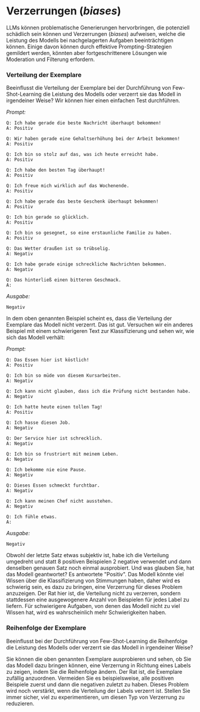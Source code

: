 # Verzerrungen (_biases_)

LLMs können problematische Generierungen hervorbringen, die potenziell schädlich sein können und Verzerrungen (_biases_) aufweisen, welche die Leistung des Modells bei nachgelagerten Aufgaben beeinträchtigen können. Einige davon können durch effektive Prompting-Strategien gemildert werden, könnten aber fortgeschrittenere Lösungen wie Moderation und Filterung erfordern.

### Verteilung der Exemplare
Beeinflusst die Verteilung der Exemplare bei der Durchführung von Few-Shot-Learning die Leistung des Modells oder verzerrt sie das Modell in irgendeiner Weise? Wir können hier einen einfachen Test durchführen.

*Prompt:*
```
Q: Ich habe gerade die beste Nachricht überhaupt bekommen!
A: Positiv

Q: Wir haben gerade eine Gehaltserhöhung bei der Arbeit bekommen!
A: Positiv

Q: Ich bin so stolz auf das, was ich heute erreicht habe.
A: Positiv

Q: Ich habe den besten Tag überhaupt!
A: Positiv

Q: Ich freue mich wirklich auf das Wochenende.
A: Positiv

Q: Ich habe gerade das beste Geschenk überhaupt bekommen!
A: Positiv

Q: Ich bin gerade so glücklich.
A: Positiv

Q: Ich bin so gesegnet, so eine erstaunliche Familie zu haben.
A: Positiv

Q: Das Wetter draußen ist so trübselig.
A: Negativ

Q: Ich habe gerade einige schreckliche Nachrichten bekommen.
A: Negativ

Q: Das hinterließ einen bitteren Geschmack.
A:
```

*Ausgabe:*
```
Negativ
```

In dem oben genannten Beispiel scheint es, dass die Verteilung der Exemplare das Modell nicht verzerrt. Das ist gut. Versuchen wir ein anderes Beispiel mit einem schwierigeren Text zur Klassifizierung und sehen wir, wie sich das Modell verhält:

*Prompt:*
```
Q: Das Essen hier ist köstlich!
A: Positiv 

Q: Ich bin so müde von diesem Kursarbeiten.
A: Negativ

Q: Ich kann nicht glauben, dass ich die Prüfung nicht bestanden habe.
A: Negativ

Q: Ich hatte heute einen tollen Tag!
A: Positiv 

Q: Ich hasse diesen Job.
A: Negativ

Q: Der Service hier ist schrecklich.
A: Negativ

Q: Ich bin so frustriert mit meinem Leben.
A: Negativ

Q: Ich bekomme nie eine Pause.
A: Negativ

Q: Dieses Essen schmeckt furchtbar.
A: Negativ

Q: Ich kann meinen Chef nicht ausstehen.
A: Negativ

Q: Ich fühle etwas.
A:
```

*Ausgabe:*
```
Negativ
```

Obwohl der letzte Satz etwas subjektiv ist, habe ich die Verteilung umgedreht und statt 8 positiven Beispielen 2 negative verwendet und dann denselben genauen Satz noch einmal ausprobiert. Und was glauben Sie, hat das Modell geantwortet? Es antwortete "Positiv". Das Modell könnte viel Wissen über die Klassifizierung von Stimmungen haben, daher wird es schwierig sein, es dazu zu bringen, eine Verzerrung für dieses Problem anzuzeigen. Der Rat hier ist, die Verteilung nicht zu verzerren, sondern stattdessen eine ausgewogenere Anzahl von Beispielen für jedes Label zu liefern. Für schwierigere Aufgaben, von denen das Modell nicht zu viel Wissen hat, wird es wahrscheinlich mehr Schwierigkeiten haben.


### Reihenfolge der Exemplare
Beeinflusst bei der Durchführung von Few-Shot-Learning die Reihenfolge die Leistung des Modells oder verzerrt sie das Modell in irgendeiner Weise?

Sie können die oben genannten Exemplare ausprobieren und sehen, ob Sie das Modell dazu bringen können, eine Verzerrung in Richtung eines Labels zu zeigen, indem Sie die Reihenfolge ändern. Der Rat ist, die Exemplare zufällig anzuordnen. Vermeiden Sie es beispielsweise, alle positiven Beispiele zuerst und dann die negativen zuletzt zu haben. Dieses Problem wird noch verstärkt, wenn die Verteilung der Labels verzerrt ist. Stellen Sie immer sicher, viel zu experimentieren, um diesen Typ von Verzerrung zu reduzieren.

